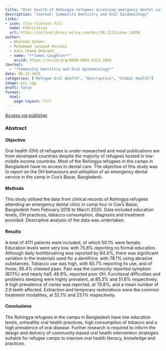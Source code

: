 ```yaml
---
title: "Oral health of Rohingya refugees accessing emergency dental care in the refugee camp in Cox’s Bazar, Bangladesh"
description: "Journal: Community Dentistry and Oral Epidemiology"
links:
- icon: file-richtext-fill
  name: Publication
  url: https://onlinelibrary.wiley.com/doi/10.1111/cdoe.13050
author: 
  - Khaleda Zaheer
  - Mohammad Jonayed Hossain
  - Kala Chand Debnath
  - name: "**James Coughlan**"
    orcid: https://orcid.org/0000-0001-5322-7098
Journal: 
  - "*Community Dentistry and Oral Epidemiology*"
date: 06-12-2025
categories: ["Refugee Oral Health", "Descriptive", "Global Health"]
image: pic.jpg
draft: false
format: 
  html: 
    page-layout: full
---
```


[Access via publisher](https://onlinelibrary.wiley.com/doi/10.1111/cdoe.13050 "Go to publisher website"){.btn .btn-outline-primary .btn role="button"}

### Abstract

#### Objective

Oral health (OH) of refugees is under-researched and most publications are from developed countries despite the majority of refugees hosted in low-middle income countries. Most of the Rohingya refugees in the camps in Bangladesh have no access to dental care. The objective of this study was to report on the OH behaviours and utilisation of an emergency dental service in the camp in Cox's Bazar, Bangladesh.

#### Methods

This study utilised the data from clinical records of Rohingya refugees attending an emergency dental clinic in camp four in Cox's Bazar, Bangladesh from February 2019 to March 2020. Data included education levels, OH practices, tobacco consumption, diagnosis and treatment provided. Descriptive analysis of the data was undertaken.

#### Results

A total of 4111 patients were included, of which 50.1% were female. Education levels were very low, with 75.8% reporting no formal education. Although daily toothbrushing was reported by 64.4%, there was significant variation in the materials used for a dentifrice, with 78.1% using abrasive substances. Tobacco use was high, with 65.7% reporting its use, and of those, 95.4% chewed paan. Pain was the commonly reported symptom (87.1%) and nearly half, 46.9%, reported poor OH. Functional difficulties and problems sleeping were highly prevalent, at 85.3% and 51.6% respectively. A high prevalence of caries was reported, at 79.8%, and a mean number of 2.8 teeth affected. Extraction and temporary restorations were the common treatment modalities, at 52.1% and 23.1% respectively.

#### Conclusions

The Rohingya refugees in the camps in Bangladesh have low education levels, unhealthy oral health practices, high consumption of tobacco and a high prevalence of oral disease. Further research is required to inform the design and delivery of community-based oral health intervention strategies suitable for refugee camps to improve oral health literacy, knowledge and practices.
